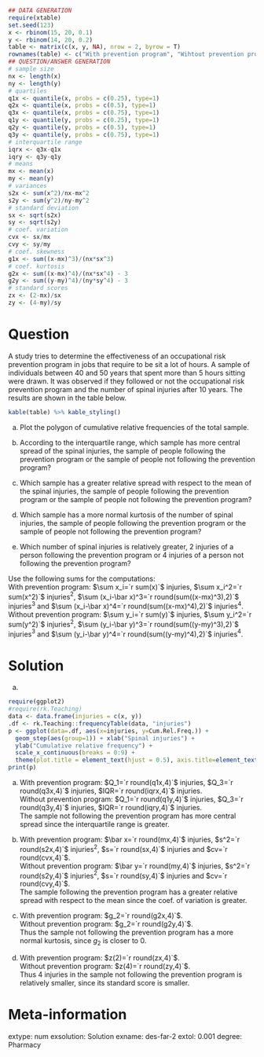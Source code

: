 
```r
## DATA GENERATION
require(xtable)
set.seed(123)
x <- rbinom(15, 20, 0.1)
y <- rbinom(14, 20, 0.2)
table <- matrix(c(x, y, NA), nrow = 2, byrow = T)
rownames(table) <- c("With prevention program", "Wihtout prevention program")
## QUESTION/ANSWER GENERATION
# sample size
nx <- length(x)
ny <- length(y)
# quartiles
q1x <- quantile(x, probs = c(0.25), type=1)
q2x <- quantile(x, probs = c(0.5), type=1)
q3x <- quantile(x, probs = c(0.75), type=1)
q1y <- quantile(y, probs = c(0.25), type=1)
q2y <- quantile(y, probs = c(0.5), type=1)
q3y <- quantile(y, probs = c(0.75), type=1)
# interquartile range
iqrx <- q3x-q1x
iqry <- q3y-q1y
# means
mx <- mean(x)
my <- mean(y)
# variances
s2x <- sum(x^2)/nx-mx^2
s2y <- sum(y^2)/ny-my^2
# standard deviation
sx <- sqrt(s2x)
sy <- sqrt(s2y)
# coef. variation
cvx <- sx/mx
cvy <- sy/my
# coef. skewness
g1x <- sum((x-mx)^3)/(nx*sx^3)
# coef. kurtosis
g2x <- sum((x-mx)^4)/(nx*sx^4) - 3
g2y <- sum((y-my)^4)/(ny*sy^4) - 3
# standard scores
zx <- (2-mx)/sx
zy <- (4-my)/sy
```

Question
========
A study tries to determine the effectiveness of an occupational risk prevention program in jobs that require to be sit a lot of hours.
A sample of individuals between 40 and 50 years that spent more than 5 hours sitting were drawn. It was observed if they followed or not the occupational risk prevention program and the number of spinal injuries after 10 years.
The results are shown in the table below.

```r
kable(table) %>% kable_styling()
```


a. Plot the polygon of cumulative relative frequencies of the total sample.

a. According to the interquartile range, which sample has more central spread of the spinal injuries, the sample of people following the prevention program or the sample of people not following the prevention program?       

a. Which sample has a greater relative spread with respect to the mean of the spinal injuries, the sample of people following the prevention program or the sample of people not following the prevention program?

a. Which sample has a more normal kurtosis of the number of spinal injuries, the sample of people following the prevention program or the sample of people not following the prevention program?

a. Which number of spinal injuries is relatively greater, 2 injuries of a person following the prevention program or 4 injuries of a person not following the prevention program?


Use the following sums for the computations:  
With prevention program: $\sum x_i=`r sum(x)`$ injuries, $\sum x_i^2=`r sum(x^2)`$ injuries$^2$, $\sum (x_i-\bar x)^3=`r round(sum((x-mx)^3),2)`$ injuries$^3$ and $\sum (x_i-\bar x)^4=`r round(sum((x-mx)^4),2)`$ injuries$^4$.  
Without prevention program: $\sum y_i=`r sum(y)`$ injuries, $\sum y_i^2=`r sum(y^2)`$ injuries$^2$, $\sum (y_i-\bar y)^3=`r round(sum((y-my)^3),2)`$ injuries$^3$ and $\sum (y_i-\bar y)^4=`r round(sum((y-my)^4),2)`$ injuries$^4$.

Solution
========

a. 
```r
require(ggplot2)
#require(rk.Teaching)
data <- data.frame(injuries = c(x, y))
.df <- rk.Teaching::frequencyTable(data, "injuries")
p <- ggplot(data=.df, aes(x=injuries, y=Cum.Rel.Freq.)) + 
  geom_step(aes(group=1)) + xlab("Spinal injuries") + 
  ylab("Cumulative relative frequency") +
  scale_x_continuous(breaks = 0:9) +
  theme(plot.title = element_text(hjust = 0.5), axis.title=element_text(size=12))
print(p)
```

a. With prevention program: $Q_1=`r round(q1x,4)`$ injuries, $Q_3=`r round(q3x,4)`$ injuries, $IQR=`r round(iqrx,4)`$ injuries.  
Without prevention program: $Q_1=`r round(q1y,4)`$ injuries, $Q_3=`r round(q3y,4)`$ injuries, $IQR=`r round(iqry,4)`$ injuries.  
The sample not following the prevention program has more central spread since the interquartile range is greater.

a. With prevention program: $\bar x=`r round(mx,4)`$ injuries, $s^2=`r round(s2x,4)`$ injuries$^2$, $s=`r round(sx,4)`$ injuries and $cv=`r round(cvx,4)`$.  
Without prevention program: $\bar y=`r round(my,4)`$ injuries, $s^2=`r round(s2y,4)`$ injuries$^2$, $s=`r round(sy,4)`$ injuries and $cv=`r round(cvy,4)`$.  
The sample following the prevention program has a greater relative spread with respect to the mean since the coef. of variation is greater.

a. With prevention program: $g_2=`r round(g2x,4)`$.  
Without prevention program: $g_2=`r round(g2y,4)`$.  
Thus the sample not following the prevention program has a more normal kurtosis, since $g_2$ is closer to 0.

a. With prevention program: $z(2)=`r round(zx,4)`$.  
Without prevention program: $z(4)=`r round(zy,4)`$.  
Thus 4 injuries in the sample not following the prevention program is relatively smaller, since its standard score is smaller.

Meta-information 
================
extype: num
exsolution: Solution
exname: des-far-2
extol: 0.001
degree: Pharmacy
 
